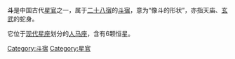 '''斗'''是中国古代[[星官|星官]]之一，属于[[二十八宿|二十八宿]]的[[斗宿|斗宿]]，意为“像斗的形状”，亦指天庙、[[玄武|玄武]]的蛇身。

它位于[[星座列表|现代星座]]划分的[[人马座|人马座]]，含有6颗恒星。

[[Category:斗宿|Category:斗宿]]
[[Category:星官|Category:星官]]